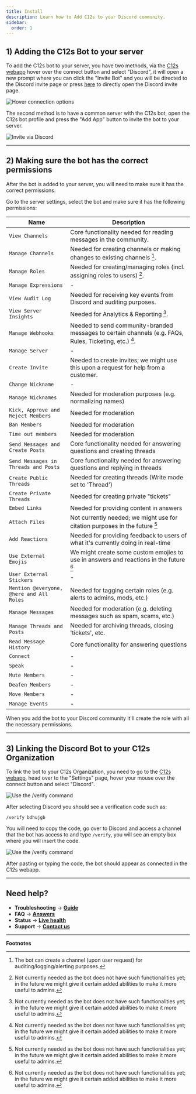 ```yaml
---
title: Install
description: Learn how to Add C12s to your Discord community.
sidebar:
  order: 1
---
```



## 1) Adding the C12s Bot to your server

To add the C12s bot to your server, you have two methods, via the [C12s webapp](https://app.c12s.ai?r=docs) hover over the connect button and select "Discord", it will open a new prompt where you can click the "Invite Bot" and you will be directed to the Discord invite page or press [here](https://discord.com/oauth2/authorize?client_id=1287755859690262588&permissions=8&response_type=code&redirect_uri=https%3A%2F%2Fapp.c12s.ai%2Fconnect&scope=bot) to directly open the Discord invite page.

![Hover connection options](src/assets/screenshots/platforms/discord/connection-hover.gif)

The second method is to have a common server with the C12s bot, open the C12s bot profile and press the "Add App" button to invite the bot to your server.

![Invite via Discord](src/assets/screenshots/platforms/discord/discord-invite.gif)

---

## 2) Making sure the bot has the correct permissions

After the bot is added to your server, you will need to make sure it has the correct permissions.

Go to the server settings, select the bot and make sure it has the following permissions:

| Name | Description |
| ---- | ----------- |
| `View Channels` | Core functionality needed for reading messages in the community. |
| `Manage Channels` | Needed for creating channels or making changes to existing channels [^1]. |
| `Manage Roles` | Needed for creating/managing roles (incl. assigning roles to users) [^2]. |
| `Manage Expressions` | - |
| `View Audit Log` | Needed for receiving key events from Discord and auditing purposes. |
| `View Server Insights` | Needed for Analytics & Reporting [^2]. |
| `Manage Webhooks` | Needed to send community-branded messages to certain channels (e.g. FAQs, Rules, Ticketing, etc.) [^2]. |
| `Manage Server` | - |
| `Create Invite` | Needed to create invites; we might use this upon a request for help from a customer. |
| `Change Nickname` | - |
| `Manage Nicknames` | Needed for moderation purposes (e.g. normalizing names) |
| `Kick, Approve and Reject Members` | Needed for moderation |
| `Ban Members` | Needed for moderation |
| `Time out members` | Needed for moderation |
| `Send Messages and Create Posts` | Core functionality needed for answering questions and creating threads |
| `Send Messages in Threads and Posts` | Core functionality needed for answering questions and replying in threads |
| `Create Public Threads` | Needed for creating threads (Write mode set to 'Thread') |
| `Create Private Threads` | Needed for creating private "tickets" |
| `Embed Links` | Needed for providing content in answers |
| `Attach Files` | Not currently needed; we might use for citation purposes in the future [^2] |
| `Add Reactions` | Needed for providing feedback to users of what it's currently doing in real-time |
| `Use External Emojis` | We might create some custom emojies to use in answers and reactions in the future [^2] |
| `User External Stickers` | - |
| `Mention @everyone, @here and All Roles` | Needed for tagging certain roles (e.g. alerts to admins, mods, etc.) |
| `Manage Messages` | Needed for moderation (e.g. deleting messages such as spam, scams, etc.) |
| `Manage Threads and Posts` | Needed for archiving threads, closing 'tickets', etc. |
| `Read Message History` | Core functionality for answering questions |
| `Connect` | - |
| `Speak` | - |
| `Mute Members` | - |
| `Deafen Members` | - |
| `Move Members` | - |
| `Manage Events` | - |

<Badge text="Note" variant="tip" /> When you add the bot to your Discord community it'll create the role with all the necessary permissions.

---

## 3) Linking the Discord Bot to your C12s Organization

To link the bot to your C12s Organization, you need to go to the [C12s webapp](https://app.c12s.ai?r=docs), head over to the "Settings" page, hover your mouse over the connect button and select "Discord".

![Use the /verify command](src/assets/screenshots/platforms/discord/copy-code.gif)

After selecting Discord you should see a verification code such as:

```text
/verify bdhujgb
```

You will need to copy the code, go over to Discord and access a channel that the bot has access to and type `/verify`, you will see an empty box where you will insert the code.

![Use the /verify command](src/assets/screenshots/platforms/discord/verify.gif)

After pasting or typing the code, the bot should appear as connected in the C12s webapp.

---

## Need help?

* **Troubleshooting** → **[Guide](/resources/troubleshooting/)**
* **FAQ** → **[Answers](/resources/faq/)**
* **Status** → **[Live health](https://status.c12s.ai)**
* **Support** → **[Contact us](/support/)**

---

**Footnotes**

[^1]: The bot can create a channel (upon user request) for auditing/logging/alerting purposes.
[^2]: Not currently needed as the bot does not have such functionalities yet; in the future we might give it certain added abilities to make it more useful to admins.
